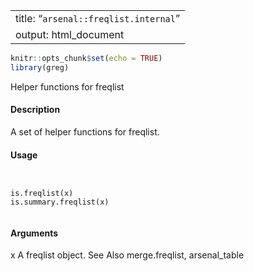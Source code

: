
---
title: "``arsenal::freqlist.internal``"
output: html_document
---

```r
knitr::opts_chunk$set(echo = TRUE)
library(greg)
```

Helper functions for freqlist

#### Description

A set of helper functions for freqlist.

#### Usage
<pre><code>

is.freqlist(x)
is.summary.freqlist(x)

</code></pre>
#### Arguments

x
A freqlist object.
See Also
merge.freqlist, arsenal_table
